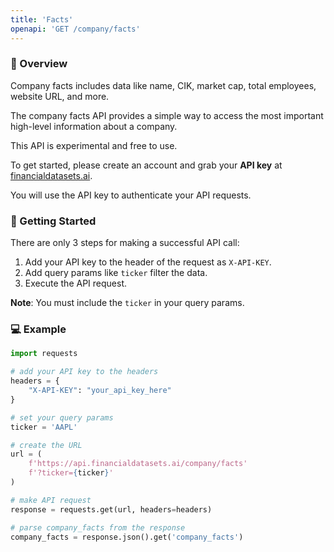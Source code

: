 ```yaml
---
title: 'Facts'
openapi: 'GET /company/facts'
---
```


### 👋  Overview
Company facts includes data like name, CIK, market cap, total employees, website URL, and more.

The company facts API provides a simple way to access the most important high-level information about a company.

This API is experimental and free to use.

To get started, please create an account and grab your <b>API key</b> at [financialdatasets.ai](https://financialdatasets.ai).

You will use the API key to authenticate your API requests.

###  🚀  Getting Started
There are only 3 steps for making a successful API call:
1. Add your API key to the header of the request as `X-API-KEY`.
2. Add query params like `ticker` filter the data.
3. Execute the API request.

**Note**: You must include the `ticker` in your query params.

### 💻  Example

```python Company Facts
import requests

# add your API key to the headers
headers = {
    "X-API-KEY": "your_api_key_here"
}

# set your query params
ticker = 'AAPL'

# create the URL
url = (
    f'https://api.financialdatasets.ai/company/facts'
    f'?ticker={ticker}'
)

# make API request
response = requests.get(url, headers=headers)

# parse company_facts from the response
company_facts = response.json().get('company_facts')
```